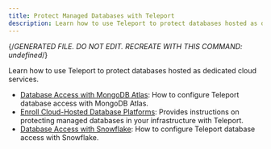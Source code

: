 ```yaml
---
title: Protect Managed Databases with Teleport
description: Learn how to use Teleport to protect databases hosted as dedicated cloud services.
---
```


{/*GENERATED FILE. DO NOT EDIT. RECREATE WITH THIS COMMAND:
undefined*/}

Learn how to use Teleport to protect databases hosted as dedicated cloud services.

- [Database Access with MongoDB Atlas](mongodb-atlas.mdx): How to configure Teleport database access with MongoDB Atlas.
- [Enroll Cloud-Hosted Database Platforms](overview.mdx): Provides instructions on protecting managed databases in your infrastructure with Teleport.
- [Database Access with Snowflake](snowflake.mdx): How to configure Teleport database access with Snowflake.
